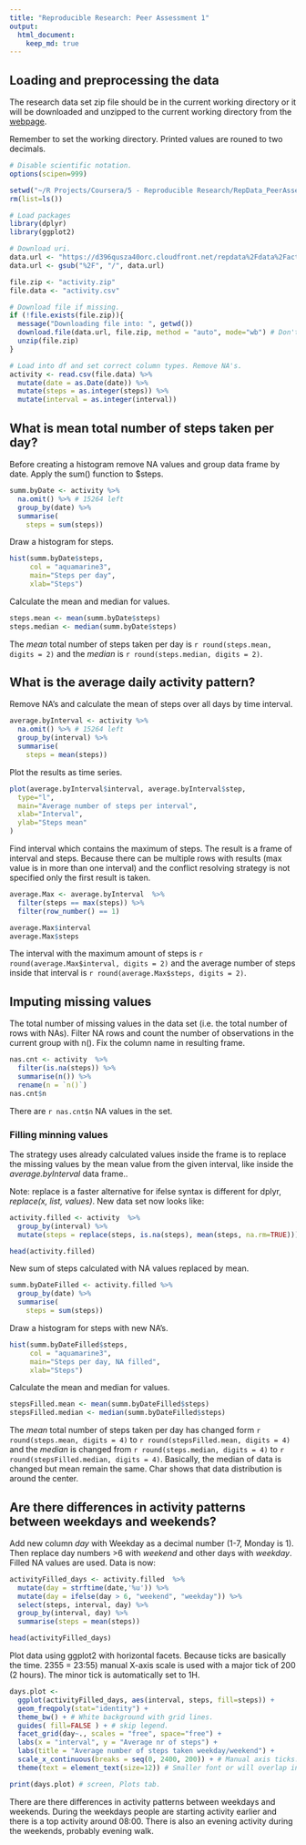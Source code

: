 ```yaml
---
title: "Reproducible Research: Peer Assessment 1"
output: 
  html_document:
    keep_md: true
---
```



## Loading and preprocessing the data

The research data set zip file should be in the current working directory or it will be downloaded and unzipped to the current working directory from the [webpage][1].

Remember to set the working directory.
Printed values are rouned to two decimals.

```r
# Disable scientific notation.
options(scipen=999)

setwd("~/R Projects/Coursera/5 - Reproducible Research/RepData_PeerAssessment1")
rm(list=ls())

# Load packages
library(dplyr)
library(ggplot2)
```

```r
# Download uri.
data.url <- "https://d396qusza40orc.cloudfront.net/repdata%2Fdata%2Factivity.zip"
data.url <- gsub("%2F", "/", data.url)

file.zip <- "activity.zip"
file.data <- "activity.csv"

# Download file if missing.
if (!file.exists(file.zip)){
  message("Downloading file into: ", getwd())
  download.file(data.url, file.zip, method = "auto", mode="wb") # Don't use curl on Windows.
  unzip(file.zip)
}

# Load into df and set correct column types. Remove NA's.
activity <- read.csv(file.data) %>%
  mutate(date = as.Date(date)) %>%
  mutate(steps = as.integer(steps)) %>%
  mutate(interval = as.integer(interval))


```

## What is mean total number of steps taken per day?

Before creating a histogram remove NA values and group data frame by date. Apply
the sum() function to $steps.

```r

summ.byDate <- activity %>%
  na.omit() %>% # 15264 left
  group_by(date) %>%
  summarise(
    steps = sum(steps))

```

Draw a histogram for steps.

```r

hist(summ.byDate$steps,
     col = "aquamarine3",
     main="Steps per day",
     xlab="Steps")

```

Calculate the mean and median for values.

```r

steps.mean <- mean(summ.byDate$steps)
steps.median <- median(summ.byDate$steps)

```

The *mean* total number of steps taken per day is `r round(steps.mean, digits = 2)` and the 
*median* is `r round(steps.median, digits = 2)`.

## What is the average daily activity pattern?

Remove NA's and calculate the mean of steps over all days by time interval.

```r

average.byInterval <- activity %>%
  na.omit() %>% # 15264 left
  group_by(interval) %>%
  summarise(
    steps = mean(steps))

```

Plot the results as time series.

```r

plot(average.byInterval$interval, average.byInterval$step,
  type="l",
  main="Average number of steps per interval",
  xlab="Interval", 
  ylab="Steps mean"
)

```


Find interval which contains the maximum of steps. The result is a frame of
interval and steps. Because there can be multiple rows with results (max value is
in more than one interval) and the conflict resolving strategy is not specified 
only the first result is taken.


```r

average.Max <- average.byInterval  %>%
  filter(steps == max(steps)) %>%
  filter(row_number() == 1)

average.Max$interval
average.Max$steps

```

The interval with the maximum amount of steps is 
`r round(average.Max$interval, digits = 2)` 
and the average number of steps inside that interval is 
`r round(average.Max$steps, digits = 2)`.

## Imputing missing values

The total number of missing values in the data set (i.e. the total number of rows with NAs).
Filter NA rows and count the number of observations in the current group with n().
Fix the column name in resulting frame.

```r

nas.cnt <- activity  %>%
  filter(is.na(steps)) %>%
  summarise(n()) %>%
  rename(n = `n()`)
nas.cnt$n

```

There are `r nas.cnt$n` NA values in the set.


### Filling minning values ###

The strategy uses already calculated values inside the frame is 
to replace the missing values by the mean value from the given interval, like
inside the *average.byInterval* data frame..

Note: replace is a faster alternative for ifelse syntax is different for dplyr, *replace(x, list, values)*.
New data set now looks like:

```r

activity.filled <- activity  %>%
  group_by(interval) %>%
  mutate(steps = replace(steps, is.na(steps), mean(steps, na.rm=TRUE)))

head(activity.filled)

```

New sum of steps calculated with NA values replaced by mean.

```r

summ.byDateFilled <- activity.filled %>%
  group_by(date) %>%
  summarise(
    steps = sum(steps))

```

Draw a histogram for steps with new NA's.

```r

hist(summ.byDateFilled$steps,
     col = "aquamarine3",
     main="Steps per day, NA filled",
     xlab="Steps")

```

Calculate the mean and median for values.

```r

stepsFilled.mean <- mean(summ.byDateFilled$steps)
stepsFilled.median <- median(summ.byDateFilled$steps)

```

The *mean* total number of steps taken per day has changed form 
`r round(steps.mean, digits = 4)` to 
`r round(stepsFilled.mean, digits = 4)` 
and the *median* is changed from 
`r round(steps.median, digits = 4)` to 
`r round(stepsFilled.median, digits = 4)`.
Basically, the median of data is changed but mean remain the same.
Char shows that data distribution is around the center.


## Are there differences in activity patterns between weekdays and weekends?

Add new column *day* with Weekday as a decimal number (1-7, Monday is 1). Then
replace day numbers >6 with *weekend* and other days with *weekday*. Filled NA values
are used. Data is now:

```r

activityFilled_days <- activity.filled  %>%
  mutate(day = strftime(date,'%u')) %>%
  mutate(day = ifelse(day > 6, "weekend", "weekday")) %>%
  select(steps, interval, day) %>%
  group_by(interval, day) %>%
  summarise(steps = mean(steps))

head(activityFilled_days)

```

Plot data using ggplot2 with horizontal facets. Because ticks are basically the time.
2355 = 23:55) manual X-axis scale is used with a major tick of 200 (2 hours). The 
minor tick is automatically set to 1H.

```r

days.plot <-
  ggplot(activityFilled_days, aes(interval, steps, fill=steps)) +
  geom_freqpoly(stat="identity") + 
  theme_bw() + # White background with grid lines.
  guides( fill=FALSE ) + # skip legend.
  facet_grid(day~., scales = "free", space="free") +
  labs(x = "interval", y = "Average nr of steps") + 
  labs(title = "Average number of steps taken weekday/weekend") +
  scale_x_continuous(breaks = seq(0, 2400, 200)) + # Manual axis ticks.
  theme(text = element_text(size=12)) # Smaller font or will overlap in file.

print(days.plot) # screen, Plots tab.

```

There are there differences in activity patterns between weekdays and weekends.
During the weekdays people are starting activity earlier and there is a top activity
around 08:00.
There is also an evening activity during the weekends, probably evening walk.

[1]: https://d396qusza40orc.cloudfront.net/repdata%2Fdata%2Factivity.zip
